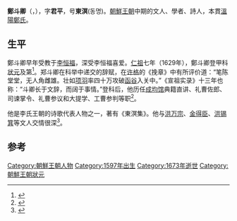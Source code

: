 '''鄭斗卿'''（{{lang-ko|정두경}}，{{bd|1597年||1673年}}），字'''君平'''，号'''東溟'''(동명)。[[朝鮮王朝|朝鮮王朝]]中期的文人、學者、詩人，本貫[[溫陽鄭氏|溫陽鄭氏]]。

== 生平==
{{Quote box
|width=18%
|align=right
|quote=
虚室本生白，寒松常自青。<br />
俗流尽奔走，之子独沈冥。<br />
初服芰荷制，古文龙虎经。<br />
无由向南极，空望老人星。<br />
——《寄[[权克中|青霞子]]》鄭斗卿<ref>{{Cite book|title=朝鲜文学通史 下|last=李岩，俞成云著|first=|publisher=北京：社会科学文献出版社|year=2010.09|isbn=978-7-5097-1511-6|location=|pages=1041-1042}}</ref>
}}
鄭斗卿早年受教于[[李恒福|李恒福]]，深受李恒福喜爱。[[朝鮮仁祖|仁祖]]七年（1629年），鄭斗卿登甲科[[状元|状元]]及第<ref>{{Cite book|title=明代朝鲜使臣胶东纪行诗探析|last=刘晓东著|first=|publisher=济南：山东人民出版社|year=2015.10|isbn=978-7-209-09125-1|location=|pages=292}}</ref>。郑斗卿在科举中递交的辞赋，在[[许格|许格]]的《挽章》中有所评价道：“笔陈堂堂，无人角雌雄。壮如[[项羽|项羽]]率四十万攻破[[函谷关|函谷]]入关中。”《宣祖实录》十三年也称：“斗卿长于文辞，而阔于事情。”登科后，他历任[[成均館|成均馆]]典籍直讲、礼曹佐郎、司谏掌令、礼曹参议和大提学、工曹参判等职<ref>{{Cite book|title=朝鲜文学通史 下|last=李岩，俞成云著|first=|publisher=北京：社会科学文献出版社|year=2010.09|isbn=978-7-5097-1511-6|location=|pages=1417-1418}}</ref>。

他是李氏王朝的诗歌代表人物之一，著有《東溟集》。他与[[洪万宗|洪万宗]]、[[金得臣|金得臣]]、[[洪锡箕|洪锡箕]]等文人交情很深<ref>{{Cite book|title=朝鲜文学通史 下|last=李岩，俞成云著|first=|publisher=北京：社会科学文献出版社|year=2010.09|isbn=978-7-5097-1511-6|location=|pages=1431}}</ref>。

==参考==
{{reflist}}

[[Category:朝鮮王朝人物|Category:朝鮮王朝人物]]
[[Category:1597年出生|Category:1597年出生]]
[[Category:1673年逝世|Category:1673年逝世]]
[[Category:朝鮮王朝狀元|Category:朝鮮王朝狀元]]